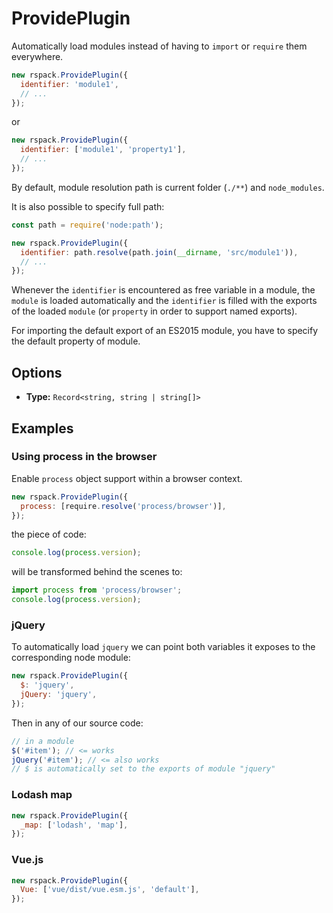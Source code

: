 
<WebpackLicense from="https://webpack.js.org/plugins/provide-plugin/" />

# ProvidePlugin

Automatically load modules instead of having to `import` or `require` them everywhere.

```js
new rspack.ProvidePlugin({
  identifier: 'module1',
  // ...
});
```

or

```js
new rspack.ProvidePlugin({
  identifier: ['module1', 'property1'],
  // ...
});
```

By default, module resolution path is current folder (`./**`) and `node_modules`.

It is also possible to specify full path:

```js
const path = require('node:path');

new rspack.ProvidePlugin({
  identifier: path.resolve(path.join(__dirname, 'src/module1')),
  // ...
});
```

Whenever the `identifier` is encountered as free variable in a module, the `module` is loaded automatically and the `identifier` is filled with the exports of the loaded `module` (or `property` in order to support named exports).

For importing the default export of an ES2015 module, you have to specify the default property of module.

## Options

- **Type:** `Record<string, string | string[]>`

## Examples

### Using process in the browser

Enable `process` object support within a browser context.

```js
new rspack.ProvidePlugin({
  process: [require.resolve('process/browser')],
});
```

the piece of code:

```js
console.log(process.version);
```

will be transformed behind the scenes to:

```js
import process from 'process/browser';
console.log(process.version);
```

### jQuery

To automatically load `jquery` we can point both variables it exposes to the corresponding node module:

```js
new rspack.ProvidePlugin({
  $: 'jquery',
  jQuery: 'jquery',
});
```

Then in any of our source code:

```js
// in a module
$('#item'); // <= works
jQuery('#item'); // <= also works
// $ is automatically set to the exports of module "jquery"
```

### Lodash map

```js
new rspack.ProvidePlugin({
  _map: ['lodash', 'map'],
});
```

### Vue.js

```js
new rspack.ProvidePlugin({
  Vue: ['vue/dist/vue.esm.js', 'default'],
});
```
